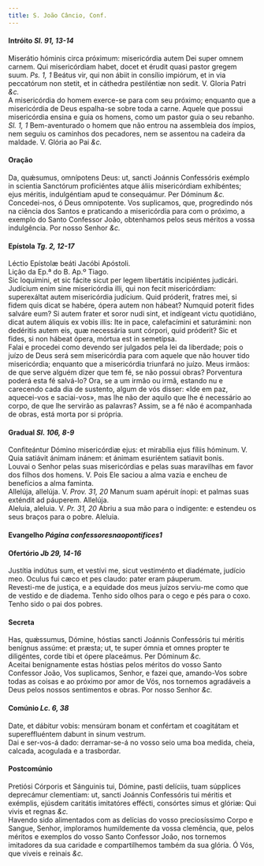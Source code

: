 ```yaml
---
title: S. João Câncio, Conf.
---
```



<h4 class="text-center">Intróito <em>Sl. 91, 13-14</em></h4>
<div class="container-fluid">
<div class="row">
<div class="col-6 dropcaps text-justify">
Miserátio hóminis circa próximum: misericórdia autem Dei super omnem carnem. Qui misericórdiam habet, docet et érudit quasi pastor gregem suum. <em>Ps. 1, 1</em> Beátus vir, qui non ábiit in consílio impiórum, et in via peccatórum non stetit, et in cáthedra pestiléntiæ non sedit.
V. Gloria Patri <em>&c.</em>
</div>
<div class="col-6 dropcaps text-justify">
A misericórdia do homem exerce-se para com seu próximo; enquanto que a misericórdia de Deus espalha-se sobre toda a carne. Aquele que possui misericórdia ensina e guia os homens, como um pastor guia o seu rebanho. <em>Sl. 1, 1</em> Bem-aventurado o homem que não entrou na assembleia dos ímpios, nem seguiu os caminhos dos pecadores, nem se assentou na cadeira da maldade.
V. Glória ao Pai <em>&c.</em>
</div>
</div>
</div>

<h4 class="text-center">Oração</h4>
<div class="container-fluid">
<div class="row">
<div class="col-6 dropcaps text-justify">
Da, quǽsumus, omnípotens Deus: ut, sancti Joánnis Confessóris exémplo in scientia Sanctórum proficiéntes atque áliis misericórdiam exhibéntes; ejus méritis, indulgéntiam apud te consequámur. Per Dóminum <em>&c.</em>
</div>
<div class="col-6 dropcaps text-justify">
Concedei-nos, ó Deus omnipotente. Vos suplicamos, que, progredindo nós na ciência dos Santos e praticando a misericórdia para com o próximo, a exemplo do Santo Confessor João, obtenhamos pelos seus méritos a vossa indulgência.
Por nosso Senhor <em>&c.</em>
</div>
</div>
</div>

<h4 class="text-center">Epístola <em>Tg. 2, 12-17</em></h4>
<div class="container-fluid">
<div class="row">
<div class="col-6 text-justify">
Léctio Epístolæ beáti Jacóbi Apóstoli.
</div>
<div class="col-6 text-justify">
Lição da Ep.ª do B. Ap.º Tiago.
</div>
<div class="col-6 dropcaps text-justify">
Sic loquímini, et sic fácite sicut per legem libertátis incipiéntes judicári. Judícium enim sine misericórdia illi, qui non fecit misericórdiam: superexáltat autem misericórdia judícium. Quid próderit, fratres mei, si fidem quis dicat se habére, ópera autem non hábeat? Numquid poterit fides salváre eum? Si autem frater et soror nudi sint, et indígeant victu quotidiáno, dicat autem áliquis ex vobis illis: Ite in pace, calefacímini et saturámini: non dedéritis autem eis, quæ necessária sunt córpori, quid próderit? Sic et fides, si non hábeat ópera, mórtua est in semetípsa.
</div>
<div class="col-6 dropcaps text-justify">
Falai e procedei como devendo ser julgados pela lei da liberdade; pois o juízo de Deus será sem misericórdia para com aquele que não houver tido misericórdia; enquanto que a misericórdia triunfará no juízo. Meus irmãos: de que serve alguém dizer que tem fé, se não possui obras? Porventura poderá esta fé salvá-lo? Ora, se a um irmão ou irmã, estando nu e carecendo cada dia de sustento, algum de vós disser: «Ide em paz, aquecei-vos e saciai-vos», mas lhe não der aquilo que lhe é necessário ao corpo, de que lhe servirão as palavras? Assim, se a fé não é acompanhada de obras, está morta por si própria.
</div>
</div>
</div>

<h4 class="text-center">Gradual <em>Sl. 106, 8-9</em></h4>
<div class="container-fluid">
<div class="row">
<div class="col-6 dropcaps text-justify">
Confiteántur Dómino misericórdiæ ejus: et mirabília ejus fíliis hóminum. V. Quia satiávit ánimam inánem: et ánimam esuriéntem satiavit bonis.
</div>
<div class="col-6 dropcaps text-justify">
Louvai o Senhor pelas suas misericórdias e pelas suas maravilhas em favor dos filhos dos homens. V. Pois Ele saciou a alma vazia e encheu de benefícios a alma faminta.
</div>
<div class="col-6 text-justify">
Allelúja, allelúja. V. <em>Prov. 31, 20</em> Manum suam apéruit ínopi: et palmas suas exténdit ad páuperem. Allelúja.
</div>
<div class="col-6 text-justify">
Aleluia, aleluia. V. <em>Pr. 31, 20</em> Abriu a sua mão para o indigente: e estendeu os seus braços para o pobre. Aleluia.
</div>
</div>
</div>

<h4 class="text-center">Evangelho <em>Página confessoresnaopontifices1</em></h4>

<h4 class="text-center">Ofertório <em>Jb 29, 14-16</em></h4>
<div class="container-fluid">
<div class="row">
<div class="col-6 dropcaps text-justify">
Justítia indútus sum, et vestívi me, sicut vestiménto et diadémate, judício meo. Oculus fui cæco et pes claudo: pater eram páuperum.
</div>
<div class="col-6 dropcaps text-justify">
Revesti-me de justiça, e a equidade dos meus juízos serviu-me como que de vestido e de diadema. Tenho sido olhos para o cego e pés para o coxo. Tenho sido o pai dos pobres.
</div>
</div>
</div>

<h4 class="text-center">Secreta</h4>
<div class="container-fluid">
<div class="row">
<div class="col-6 dropcaps text-justify">
Has, quǽssumus, Dómine, hóstias sancti Joánnis Confessóris tui méritis benígnus assúme: et præsta; ut, te super ómnia et omnes propter te diligéntes, corde tibi et ópere placeámus. Per Dóminum <em>&c.</em>
</div>
<div class="col-6 dropcaps text-justify">
Aceitai benignamente estas hóstias pelos méritos do vosso Santo Confessor João, Vos suplicamos, Senhor, e fazei que, amando-Vos sobre todas as coisas e ao próximo por amor de Vós, nos tornemos agradáveis a Deus pelos nossos sentimentos e obras. Por nosso Senhor <em>&c.</em>
</div>
</div>
</div>

<h4 class="text-center">Comúnio <em>Lc. 6, 38</em></h4>
<div class="container-fluid">
<div class="row">
<div class="col-6 dropcaps text-justify">
Date, et dábitur vobis: mensúram bonam et confértam et coagitátam et supereffluéntem dabunt in sinum vestrum.
</div>
<div class="col-6 dropcaps text-justify">
Dai e ser-vos-á dado: derramar-se-á no vosso seio uma boa medida, cheia, calcada, acogulada e a trasbordar.
</div>
</div>
</div>

<h4 class="text-center">Postcomúnio</h4>
<div class="container-fluid">
<div class="row">
<div class="col-6 dropcaps text-justify">
Pretiósi Córporis et Sánguinis tui, Dómine, pasti delíciis, tuam súpplices deprecámur clementiam: ut, sancti Joánnis Confessóris tui méritis et exémplis, ejúsdem caritátis imitatóres effécti, consórtes simus et glóriæ: Qui vivis et regnas <em>&c.</em>
</div>
<div class="col-6 dropcaps text-justify">
Havendo sido alimentados com as delícias do vosso preciosíssimo Corpo e Sangue, Senhor, imploramos humildemente da vossa clemência, que, pelos méritos e exemplos do vosso Santo Confessor João, nos tornemos imitadores da sua caridade e compartilhemos também da sua glória. Ó Vós, que viveis e reinais <em>&c.</em>
</div>
</div>
</div>
